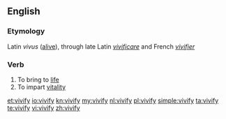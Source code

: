==English==
===Etymology===
Latin ''vivus'' ([[alive]]), through late Latin ''[[vivificare]]'' and French ''[[vivifier]]''

===Verb===
{{en-verb|vivifies|vivifying|vivified}}
#To bring to [[life]]
#To impart [[vitality]]

[[et:vivify]]
[[io:vivify]]
[[kn:vivify]]
[[my:vivify]]
[[nl:vivify]]
[[pl:vivify]]
[[simple:vivify]]
[[ta:vivify]]
[[te:vivify]]
[[vi:vivify]]
[[zh:vivify]]